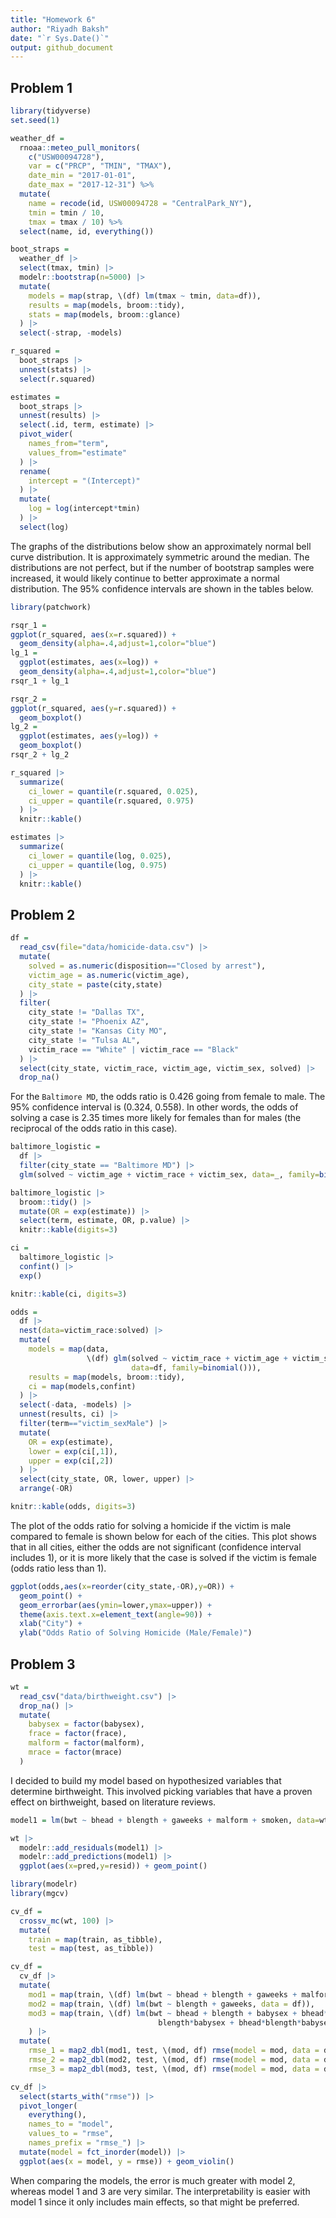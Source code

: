 ```yaml
---
title: "Homework 6"
author: "Riyadh Baksh"
date: "`r Sys.Date()`"
output: github_document
---
```


## Problem 1

```r
library(tidyverse)
set.seed(1)

weather_df = 
  rnoaa::meteo_pull_monitors(
    c("USW00094728"),
    var = c("PRCP", "TMIN", "TMAX"), 
    date_min = "2017-01-01",
    date_max = "2017-12-31") %>%
  mutate(
    name = recode(id, USW00094728 = "CentralPark_NY"),
    tmin = tmin / 10,
    tmax = tmax / 10) %>%
  select(name, id, everything())

```

```r
boot_straps =
  weather_df |>
  select(tmax, tmin) |>
  modelr::bootstrap(n=5000) |>
  mutate(
    models = map(strap, \(df) lm(tmax ~ tmin, data=df)),
    results = map(models, broom::tidy),
    stats = map(models, broom::glance)
  ) |>
  select(-strap, -models)
```


```r
r_squared =
  boot_straps |>
  unnest(stats) |>
  select(r.squared)

estimates =
  boot_straps |>
  unnest(results) |>
  select(.id, term, estimate) |>
  pivot_wider(
    names_from="term",
    values_from="estimate"
  ) |>
  rename(
    intercept = "(Intercept)"
  ) |>
  mutate(
    log = log(intercept*tmin)
  ) |>
  select(log)
```

The graphs of the distributions below show an approximately normal bell curve distribution. It is approximately symmetric around the median. The distributions are not perfect, but if the number of bootstrap samples were increased, it would likely continue to better approximate a normal distribution. The 95% confidence intervals are shown in the tables below.

```r
library(patchwork)

rsqr_1 =
ggplot(r_squared, aes(x=r.squared)) +
  geom_density(alpha=.4,adjust=1,color="blue")
lg_1 =
  ggplot(estimates, aes(x=log)) +
  geom_density(alpha=.4,adjust=1,color="blue")
rsqr_1 + lg_1

rsqr_2 =
ggplot(r_squared, aes(y=r.squared)) +
  geom_boxplot()
lg_2 =
  ggplot(estimates, aes(y=log)) +
  geom_boxplot()
rsqr_2 + lg_2
```

```r
r_squared |>
  summarize(
    ci_lower = quantile(r.squared, 0.025),
    ci_upper = quantile(r.squared, 0.975)
  ) |>
  knitr::kable()
```

```r
estimates |>
  summarize(
    ci_lower = quantile(log, 0.025),
    ci_upper = quantile(log, 0.975)
  ) |>
  knitr::kable()
```

## Problem 2

```r
df =
  read_csv(file="data/homicide-data.csv") |>
  mutate(
    solved = as.numeric(disposition=="Closed by arrest"),
    victim_age = as.numeric(victim_age),
    city_state = paste(city,state)
  ) |>
  filter(
    city_state != "Dallas TX",
    city_state != "Phoenix AZ",
    city_state != "Kansas City MO",
    city_state != "Tulsa AL",
    victim_race == "White" | victim_race == "Black"
  ) |>
  select(city_state, victim_race, victim_age, victim_sex, solved) |>
  drop_na()
```

For the `Baltimore MD`, the odds ratio is 0.426 going from female to male. The 95% confidence interval is (0.324, 0.558). In other words, the odds of solving a case is 2.35 times more likely for females than for males (the reciprocal of the odds ratio in this case).

```r
baltimore_logistic =
  df |>
  filter(city_state == "Baltimore MD") |>
  glm(solved ~ victim_age + victim_race + victim_sex, data=_, family=binomial())

baltimore_logistic |>
  broom::tidy() |>
  mutate(OR = exp(estimate)) |>
  select(term, estimate, OR, p.value) |>
  knitr::kable(digits=3)

ci =
  baltimore_logistic |>
  confint() |>
  exp()

knitr::kable(ci, digits=3)
```


```r
odds =
  df |>
  nest(data=victim_race:solved) |>
  mutate(
    models = map(data,
                 \(df) glm(solved ~ victim_race + victim_age + victim_sex,
                           data=df, family=binomial())),
    results = map(models, broom::tidy),
    ci = map(models,confint)
  ) |>
  select(-data, -models) |>
  unnest(results, ci) |>
  filter(term=="victim_sexMale") |>
  mutate(
    OR = exp(estimate),
    lower = exp(ci[,1]),
    upper = exp(ci[,2])
  ) |>
  select(city_state, OR, lower, upper) |>
  arrange(-OR)

knitr::kable(odds, digits=3)

```

The plot of the odds ratio for solving a homicide if the victim is male compared to female is shown below for each of the cities. This plot shows that in all cities, either the odds are not significant (confidence interval includes 1), or it is more likely that the case is solved if the victim is female (odds ratio less than 1).

```r
ggplot(odds,aes(x=reorder(city_state,-OR),y=OR)) +
  geom_point() +
  geom_errorbar(aes(ymin=lower,ymax=upper)) +
  theme(axis.text.x=element_text(angle=90)) +
  xlab("City") +
  ylab("Odds Ratio of Solving Homicide (Male/Female)")
```

## Problem 3

```r
wt =
  read_csv("data/birthweight.csv") |>
  drop_na() |>
  mutate(
    babysex = factor(babysex),
    frace = factor(frace),
    malform = factor(malform),
    mrace = factor(mrace)
  )
```
I decided to build my model based on hypothesized variables that determine birthweight. This involved picking variables that have a proven effect on birthweight, based on literature reviews.

```r
model1 = lm(bwt ~ bhead + blength + gaweeks + malform + smoken, data=wt)

wt |>
  modelr::add_residuals(model1) |>
  modelr::add_predictions(model1) |>
  ggplot(aes(x=pred,y=resid)) + geom_point()
```


```r
library(modelr)
library(mgcv)

cv_df =
  crossv_mc(wt, 100) |> 
  mutate(
    train = map(train, as_tibble),
    test = map(test, as_tibble))

cv_df = 
  cv_df |> 
  mutate(
    mod1 = map(train, \(df) lm(bwt ~ bhead + blength + gaweeks + malform + smoken, data = df)),
    mod2 = map(train, \(df) lm(bwt ~ blength + gaweeks, data = df)),
    mod3 = map(train, \(df) lm(bwt ~ bhead + blength + babysex + bhead*blength + bhead*babysex +
                                 blength*babysex + bhead*blength*babysex, data = df))
    ) |> 
  mutate(
    rmse_1 = map2_dbl(mod1, test, \(mod, df) rmse(model = mod, data = df)),
    rmse_2 = map2_dbl(mod2, test, \(mod, df) rmse(model = mod, data = df)),
    rmse_3 = map2_dbl(mod3, test, \(mod, df) rmse(model = mod, data = df)))

cv_df |> 
  select(starts_with("rmse")) |> 
  pivot_longer(
    everything(),
    names_to = "model", 
    values_to = "rmse",
    names_prefix = "rmse_") |> 
  mutate(model = fct_inorder(model)) |> 
  ggplot(aes(x = model, y = rmse)) + geom_violin()
```

When comparing the models, the error is much greater with model 2, whereas model 1 and 3 are very similar. The interpretability is easier with model 1 since it only includes main effects, so that might be preferred.
